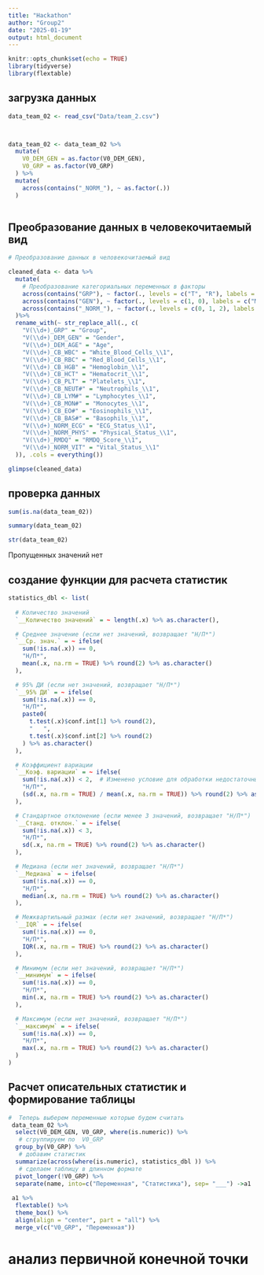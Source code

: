 ```yaml
---
title: "Hackathon"
author: "Group2"
date: "2025-01-19"
output: html_document
---
```


```r
knitr::opts_chunk$set(echo = TRUE)
library(tidyverse)
library(flextable)
```

## загрузка данных

```r
data_team_02 <- read_csv("Data/team_2.csv")



data_team_02 <- data_team_02 %>% 
  mutate(
    V0_DEM_GEN = as.factor(V0_DEM_GEN),
    V0_GRP = as.factor(V0_GRP)
  ) %>%
  mutate(
    across(contains("_NORM_"), ~ as.factor(.))
  )
 
```

## Преобразование данных в человекочитаемый вид

```r
# Преобразование данных в человекочитаемый вид

cleaned_data <- data %>%
  mutate(
    # Преобразование категориальных переменных в факторы 
    across(contains("GRP"), ~ factor(., levels = c("T", "R"), labels = c("Treatment", "Comparator"))),
    across(contains("GEN"), ~ factor(., levels = c(1, 0), labels = c("Male", "Female"))),
    across(contains("_NORM_"), ~ factor(., levels = c(0, 1, 2), labels = c("Normal", "Mild deviation", "Significant deviation")))
  )%>%
  rename_with(~ str_replace_all(., c(
    "V(\\d+)_GRP" = "Group",
    "V(\\d+)_DEM_GEN" = "Gender",
    "V(\\d+)_DEM_AGE" = "Age",
    "V(\\d+)_CB_WBC" = "White_Blood_Cells_\\1",
    "V(\\d+)_CB_RBC" = "Red_Blood_Cells_\\1",
    "V(\\d+)_CB_HGB" = "Hemoglobin_\\1",
    "V(\\d+)_CB_HCT" = "Hematocrit_\\1",
    "V(\\d+)_CB_PLT" = "Platelets_\\1",
    "V(\\d+)_CB_NEUT#" = "Neutrophils_\\1",
    "V(\\d+)_CB_LYM#" = "Lymphocytes_\\1",
    "V(\\d+)_CB_MON#" = "Monocytes_\\1",
    "V(\\d+)_CB_EO#" = "Eosinophils_\\1",
    "V(\\d+)_CB_BAS#" = "Basophils_\\1",
    "V(\\d+)_NORM_ECG" = "ECG_Status_\\1",
    "V(\\d+)_NORM_PHYS" = "Physical_Status_\\1",
    "V(\\d+)_RMDQ" = "RMDQ_Score_\\1",
    "V(\\d+)_NORM_VIT" = "Vital_Status_\\1"
  )), .cols = everything()) 

glimpse(cleaned_data)
```
## проверка данных

```r

sum(is.na(data_team_02))

summary(data_team_02)

str(data_team_02)

```
Пропущенных значений нет

## создание функции для расчета статистик

```r
statistics_dbl <- list(
  
  # Количество значений
  `__Количество значений` = ~ length(.x) %>% as.character(),

  # Среднее значение (если нет значений, возвращает "Н/П*")
  `__Ср. знач.` = ~ ifelse(
    sum(!is.na(.x)) == 0,
    "Н/П*",
    mean(.x, na.rm = TRUE) %>% round(2) %>% as.character()
  ),

  # 95% ДИ (если нет значений, возвращает "Н/П*")
  `__95% ДИ` = ~ ifelse(
    sum(!is.na(.x)) == 0,
    "Н/П*",
    paste0(
      t.test(.x)$conf.int[1] %>% round(2),
      "   ",
      t.test(.x)$conf.int[2] %>% round(2)
    ) %>% as.character()
  ),

  # Коэффициент вариации 
  `__Коэф. вариации` = ~ ifelse(
    sum(!is.na(.x)) < 2,  # Изменено условие для обработки недостаточных значений
    "Н/П*",
    (sd(.x, na.rm = TRUE) / mean(.x, na.rm = TRUE)) %>% round(2) %>% as.character()
  ),

  # Стандартное отклонение (если менее 3 значений, возвращает "Н/П*")
  `__Станд. отклон.` = ~ ifelse(
    sum(!is.na(.x)) < 3,
    "Н/П*",
    sd(.x, na.rm = TRUE) %>% round(2) %>% as.character()
  ),

  # Медиана (если нет значений, возвращает "Н/П*")
  `__Медиана` = ~ ifelse(
    sum(!is.na(.x)) == 0,
    "Н/П*",
    median(.x, na.rm = TRUE) %>% round(2) %>% as.character()
  ),

  # Межквартильный размах (если нет значений, возвращает "Н/П*")
  `__IQR` = ~ ifelse( 
    sum(!is.na(.x)) == 0,
    "Н/П*",
    IQR(.x, na.rm = TRUE) %>% round(2) %>% as.character()
  ),

  # Минимум (если нет значений, возвращает "Н/П*")
  `__минимум` = ~ ifelse(
    sum(!is.na(.x)) == 0,
    "Н/П*",
    min(.x, na.rm = TRUE) %>% round(2) %>% as.character()
  ),

  # Максимум (если нет значений, возвращает "Н/П*")
  `__максимум` = ~ ifelse(
    sum(!is.na(.x)) == 0,
    "Н/П*",
    max(.x, na.rm = TRUE) %>% round(2) %>% as.character()
  )
)
```


## Расчет описательных статистик и формирование таблицы

```r
#  Теперь выберем переменные которые будем считать 
 data_team_02 %>%
  select(V0_DEM_GEN, V0_GRP, where(is.numeric)) %>%
   # сгруппируем по  V0_GRP
  group_by(V0_GRP) %>% 
   # добавим статистик
  summarize(across(where(is.numeric), statistics_dbl )) %>% 
   # сделаем таблицу в длинном формате 
  pivot_longer(!V0_GRP) %>% 
  separate(name, into=c("Переменная", "Статистика"), sep= "___") ->a1
 
 a1 %>%
  flextable() %>% 
  theme_box() %>% 
  align(align = "center", part = "all") %>% 
  merge_v(c("V0_GRP", "Переменная"))  


```

# анализ первичной конечной точки

```r



```
